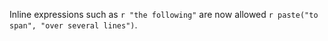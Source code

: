 Inline expressions such as `r "the following"` are now allowed `r paste("to span",
"over several lines")`.
